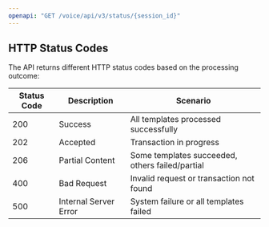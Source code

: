 ```yaml
---
openapi: "GET /voice/api/v3/status/{session_id}"
---
```


## HTTP Status Codes

The API returns different HTTP status codes based on the processing outcome:

| Status Code | Description | Scenario |
|-------------|-------------|----------|
| 200 | Success | All templates processed successfully |
| 202 | Accepted | Transaction in progress |
| 206 | Partial Content | Some templates succeeded, others failed/partial |
| 400 | Bad Request | Invalid request or transaction not found |
| 500 | Internal Server Error | System failure or all templates failed |